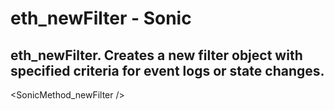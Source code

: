 # eth_newFilter - Sonic

## eth_newFilter. Creates a new filter object with specified criteria for event logs or state changes.


<SonicMethod_newFilter />
